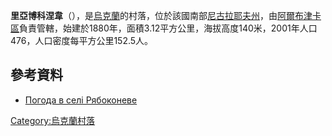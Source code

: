 {{coord|48|6|37|N|31|18|37|E|scale:100000|display=title}}

'''里亞博科涅韋'''（{{lang-uk|Рябоконеве}}），是[[烏克蘭|烏克蘭]]的村落，位於該國南部[[尼古拉耶夫州|尼古拉耶夫州]]，由[[阿爾布津卡區|阿爾布津卡區]]負責管轄，始建於1880年，面積3.12平方公里，海拔高度140米，2001年人口476，人口密度每平方公里152.5人。

==參考資料==
* [http://weather.in.ua/ua/nikolaevskaja/23035 Погода в селі Рябоконеве]

{{Ukraine-geo-stub}}
[[Category:烏克蘭村落|Category:烏克蘭村落]]